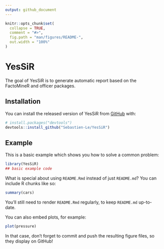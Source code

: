 ```yaml
---
output: github_document
---
```


<!-- README.md is generated from README.Rmd. Please edit that file -->

```r
knitr::opts_chunk$set(
  collapse = TRUE,
  comment = "#>",
  fig.path = "man/figures/README-",
  out.width = "100%"
)
```

# YesSiR

<!-- badges: start -->
<!-- badges: end -->

The goal of YesSiR is to generate automatic report based on the FactoMineR and officer packages.

## Installation

You can install the released version of YesSiR from [GitHub](https://github.com/) with:

``` r
# install.packages("devtools")
devtools::install_github("Sebastien-Le/YesSiR")
```
## Example

This is a basic example which shows you how to solve a common problem:

```r
library(YesSiR)
## basic example code
```

What is special about using `README.Rmd` instead of just `README.md`? You can include R chunks like so:

```r
summary(cars)
```

You'll still need to render `README.Rmd` regularly, to keep `README.md` up-to-date.

You can also embed plots, for example:

```r
plot(pressure)
```

In that case, don't forget to commit and push the resulting figure files, so they display on GitHub!
